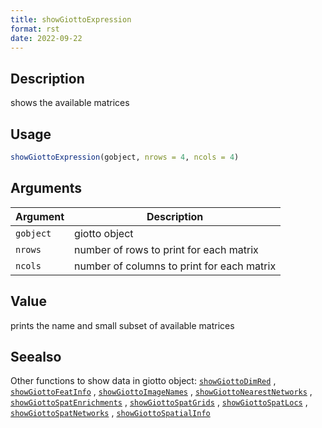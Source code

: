 ```yaml
--- 
title: showGiottoExpression 
format: rst 
date: 2022-09-22 
--- 
```


## Description

shows the available matrices


## Usage

```r
showGiottoExpression(gobject, nrows = 4, ncols = 4)
```


## Arguments

Argument      |Description
------------- |----------------
`gobject`     |     giotto object
`nrows`     |     number of rows to print for each matrix
`ncols`     |     number of columns to print for each matrix


## Value

prints the name and small subset of available matrices


## Seealso

Other functions to show data in giotto object:
 [`showGiottoDimRed`](#showgiottodimred) ,
 [`showGiottoFeatInfo`](#showgiottofeatinfo) ,
 [`showGiottoImageNames`](#showgiottoimagenames) ,
 [`showGiottoNearestNetworks`](#showgiottonearestnetworks) ,
 [`showGiottoSpatEnrichments`](#showgiottospatenrichments) ,
 [`showGiottoSpatGrids`](#showgiottospatgrids) ,
 [`showGiottoSpatLocs`](#showgiottospatlocs) ,
 [`showGiottoSpatNetworks`](#showgiottospatnetworks) ,
 [`showGiottoSpatialInfo`](#showgiottospatialinfo)


